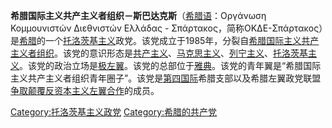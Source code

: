 {{not|希腊国际主义共产主义者组织}}
'''希腊国际主义共产主义者组织－斯巴达克斯'''（[[希腊语|希腊语]]：Οργάνωση Κομμουνιστών Διεθνιστών Ελλάδας - Σπάρτακος，简称ΟΚΔΕ-Σπάρτακος）是[[希腊|希腊]]的一个[[托洛茨基主义|托洛茨基主义]]政党。该党成立于1985年，分裂自[[希腊国际主义共产主义者组织|希腊国际主义共产主义者组织]]。该党的意识形态是[[共产主义|共产主义]]、[[马克思主义|马克思主义]]、[[列宁主义|列宁主义]]、[[托洛茨基主义|托洛茨基主义]]。该党的政治立场是[[极左翼|极左翼]]。该党的总部位于[[雅典|雅典]]。该党的青年翼是“希腊国际主义共产主义者组织青年圈子”。该党是[[第四国际|第四国际]]希腊支部以及希腊左翼政党联盟[[争取颠覆反资本主义左翼合作|争取颠覆反资本主义左翼合作]]的成员。
{{希腊政党}}
[[Category:托洛茨基主义政党|Category:托洛茨基主义政党]]
[[Category:希腊的共产党|Category:希腊的共产党]]